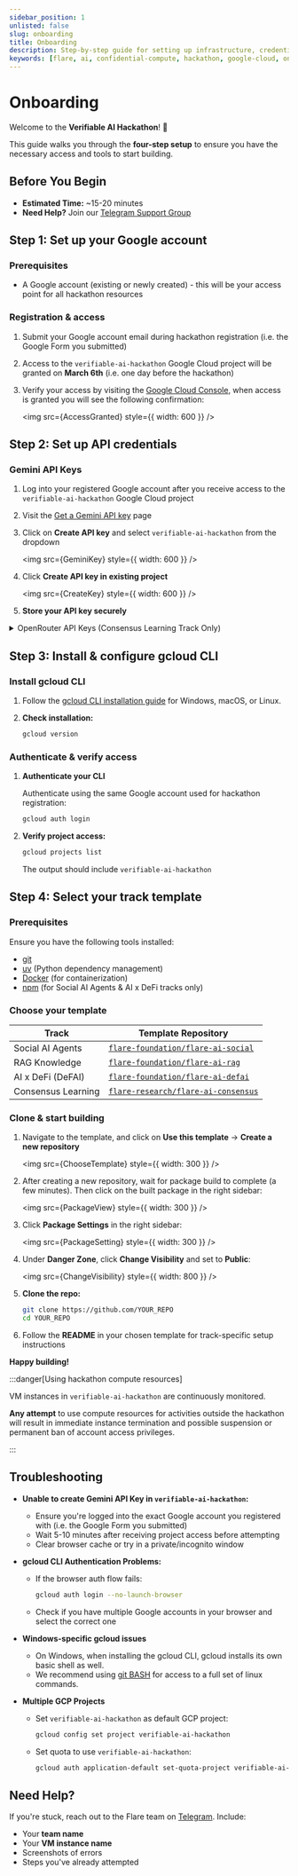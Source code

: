 ```yaml
---
sidebar_position: 1
unlisted: false
slug: onboarding
title: Onboarding
description: Step-by-step guide for setting up infrastructure, credentials, and cloud instances for the Verifiable AI Hackathon.
keywords: [flare, ai, confidential-compute, hackathon, google-cloud, onboarding]
---
```



# Onboarding

Welcome to the **Verifiable AI Hackathon**! 🎉

This guide walks you through the **four-step setup** to ensure you have the necessary access and tools to start building.

<OnboardingChecklist />

## Before You Begin

- **Estimated Time:** ~15-20 minutes
- **Need Help?** Join our [Telegram Support Group](https://t.me/+StI5VEIvtIg2ODlh)

## Step 1: Set up your Google account

### Prerequisites

- A Google account (existing or newly created) - this will be your access point for all hackathon resources

### Registration & access

1. Submit your Google account email during hackathon registration (i.e. the Google Form you submitted)
2. Access to the `verifiable-ai-hackathon` Google Cloud project will be granted on **March 6th** (i.e. one day before the hackathon)
3. Verify your access by visiting the [Google Cloud Console](https://console.cloud.google.com/welcome?project=verifiable-ai-hackathon), when access is granted you will see the following confirmation:

   <img src={AccessGranted} style={{ width: 600 }} />

## Step 2: Set up API credentials

### Gemini API Keys

1. Log into your registered Google account after you receive access to the `verifiable-ai-hackathon` Google Cloud project
2. Visit the [Get a Gemini API key](https://aistudio.google.com/app/apikey) page
3. Click on **Create API key** and select `verifiable-ai-hackathon` from the dropdown

   <img src={GeminiKey} style={{ width: 600 }} />

4. Click **Create API key in existing project**

   <img src={CreateKey} style={{ width: 600 }} />

5. **Store your API key securely**

<details>
<summary>OpenRouter API Keys (Consensus Learning Track Only)</summary>

If you're participating in the Consensus Learning track:

1. Visit [OpenRouter](https://openrouter.ai) and create a free account
2. Navigate to the [Settings page](https://openrouter.ai/settings/keys) to generate your free API keys
3. **Need higher limits?** Contact the Flare team on [Telegram](https://t.me/+StI5VEIvtIg2ODlh) with your team and VM instance name

</details>

## Step 3: Install & configure gcloud CLI

### Install gcloud CLI

1. Follow the [gcloud CLI installation guide](https://cloud.google.com/sdk/docs/install) for Windows, macOS, or Linux.

2. **Check installation:**

   ```bash
   gcloud version
   ```

### Authenticate & verify access

1. **Authenticate your CLI**

   Authenticate using the same Google account used for hackathon registration:

   ```bash
   gcloud auth login
   ```

2. **Verify project access:**

   ```bash
   gcloud projects list
   ```

   The output should include `verifiable-ai-hackathon`

## Step 4: Select your track template

### Prerequisites

Ensure you have the following tools installed:

- [git](https://git-scm.com/downloads)
- [uv](https://docs.astral.sh/uv/getting-started/installation/) (Python dependency management)
- [Docker](https://www.docker.com) (for containerization)
- [npm](https://nodejs.org/en/download) (for Social AI Agents & AI x DeFi tracks only)

### Choose your template

| Track              | Template Repository                                                                         |
| ------------------ | ------------------------------------------------------------------------------------------- |
| Social AI Agents   | [`flare-foundation/flare-ai-social`](https://github.com/flare-foundation/flare-ai-social)   |
| RAG Knowledge      | [`flare-foundation/flare-ai-rag`](https://github.com/flare-foundation/flare-ai-rag)         |
| AI x DeFi (DeFAI)  | [`flare-foundation/flare-ai-defai`](https://github.com/flare-foundation/flare-ai-defai)     |
| Consensus Learning | [`flare-research/flare-ai-consensus`](https://github.com/flare-research/flare-ai-consensus) |

### Clone & start building

1. Navigate to the template, and click on **Use this template** → **Create a new repository**

   <img src={ChooseTemplate} style={{ width: 300 }} />

2. After creating a new repository, wait for package build to complete (a few minutes). Then click on the built package in the right sidebar:

   <img src={PackageView} style={{ width: 300 }} />

3. Click **Package Settings** in the right sidebar:

   <img src={PackageSetting} style={{ width: 300 }} />

4. Under **Danger Zone**, click **Change Visibility** and set to **Public**:

   <img src={ChangeVisibility} style={{ width: 800 }} />

5. **Clone the repo:**

   ```bash
   git clone https://github.com/YOUR_REPO
   cd YOUR_REPO
   ```

6. Follow the **README** in your chosen template for track-specific setup instructions

**Happy building!**

:::danger[Using hackathon compute resources]

VM instances in `verifiable-ai-hackathon` are continuously monitored.

**Any attempt** to use compute resources for activities outside the hackathon will result in immediate instance termination and possible suspension or permanent ban of account access privileges.

:::

## Troubleshooting

- **Unable to create Gemini API Key in `verifiable-ai-hackathon`:**

  - Ensure you're logged into the exact Google account you registered with (i.e. the Google Form you submitted)
  - Wait 5-10 minutes after receiving project access before attempting
  - Clear browser cache or try in a private/incognito window

- **gcloud CLI Authentication Problems:**

  - If the browser auth flow fails:

    ```bash
    gcloud auth login --no-launch-browser
    ```

  - Check if you have multiple Google accounts in your browser and select the correct one

- **Windows-specific gcloud issues**

  - On Windows, when installing the gcloud CLI, gcloud installs its own basic shell as well.
  - We recommend using [git BASH](https://gitforwindows.org) for access to a full set of linux commands.

- **Multiple GCP Projects**

  - Set `verifiable-ai-hackathon` as default GCP project:

    ```bash
    gcloud config set project verifiable-ai-hackathon
    ```

  - Set quota to use `verifiable-ai-hackathon`:

    ```bash
    gcloud auth application-default set-quota-project verifiable-ai-hackathon
    ```

## Need Help?

If you're stuck, reach out to the Flare team on [Telegram](https://t.me/+StI5VEIvtIg2ODlh). Include:

- Your **team name**
- Your **VM instance name**
- Screenshots of errors
- Steps you've already attempted
